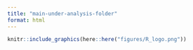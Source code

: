 ```yaml
---
title: "main-under-analysis-folder"
format: html
---
```


```r
knitr::include_graphics(here::here("figures/R_logo.png"))
```


